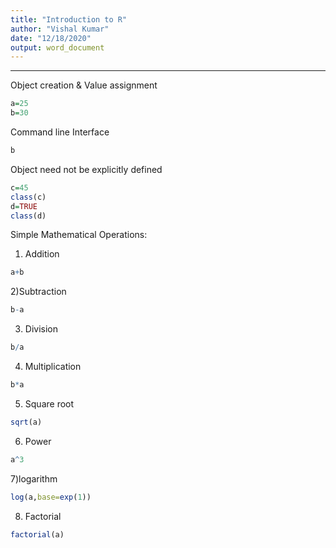 ---
title: "Introduction to R"
author: "Vishal Kumar"
date: "12/18/2020"
output: word_document
---
---
Object creation & Value assignment
```{r}
a=25
b=30
```

Command line Interface
```{r}
b
```

Object need not be explicitly defined
```{r}
c=45
class(c)
d=TRUE
class(d)
```
Simple Mathematical Operations:

1) Addition
```{r}
a+b
```
2)Subtraction
```{r}
b-a
```
3) Division
```{r}
b/a
```
4) Multiplication
```{r}
b*a
```
5) Square root
```{r}
sqrt(a)
```
6) Power
```{r}
a^3
```
7)logarithm 
```{r}
log(a,base=exp(1))
```
8) Factorial
```{r}
factorial(a)
```